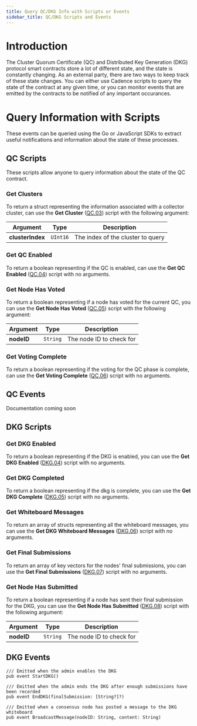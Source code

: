```yaml
---
title: Query QC/DKG Info with Scripts or Events
sidebar_title: QC/DKG Scripts and Events
---
```


# Introduction

The Cluster Quorum Certificate (QC) and Distributed Key Generation (DKG) protocol smart contracts
store a lot of different state, and the state is constantly changing.
As an external party, there are two ways to keep track of these state changes. 
You can either use Cadence scripts to query the state of the contract at any given time,
or you can monitor events that are emitted by the contracts to be notified of any important occurances.

# Query Information with Scripts

These events can be queried using the Go or JavaScript SDKs to extract useful notifications and information about the
state of these processes.

## QC Scripts

These scripts allow anyone to query information about the state of the QC contract.

### Get Clusters

To return a struct representing the information associated with a collector cluster,
can use the **Get Cluster** ([QC.03](/core-contracts/epoch-contract-reference/#quorum-certificate-transactions-and-scripts)) script with the following argument:

| Argument         | Type     | Description |
|------------------|----------|-------------|
| **clusterIndex** | `UInt16` | The index of the cluster to query |

### Get QC Enabled

To return a boolean representing if the QC is enabled,
can use the **Get QC Enabled** ([QC.04](/core-contracts/epoch-contract-reference/#quorum-certificate-transactions-and-scripts)) script with no arguments.

### Get Node Has Voted

To return a boolean representing if a node has voted for the current QC, you
can use the **Get Node Has Voted** ([QC.05](/core-contracts/epoch-contract-reference/#quorum-certificate-transactions-and-scripts)) script with the following argument:

| Argument         | Type     | Description |
|------------------|----------|-------------|
| **nodeID** | `String` | The node ID to check for |


### Get Voting Complete

To return a boolean representing if the voting for the QC phase is complete,
can use the **Get Voting Complete** ([QC.06](/core-contracts/epoch-contract-reference/#quorum-certificate-transactions-and-scripts)) script with no arguments.

## QC Events

Documentation coming soon

## DKG Scripts

### Get DKG Enabled

To return a boolean representing if the DKG is enabled, you
can use the **Get DKG Enabled** ([DKG.04](/core-contracts/epoch-contract-reference/#dkg-transactions-and-scripts)) script with no arguments.

### Get DKG Completed

To return a boolean representing if the dkg is complete, you
can use the **Get DKG Complete** ([DKG.05](/core-contracts/epoch-contract-reference/#dkg-transactions-and-scripts)) script with no arguments.

### Get Whiteboard Messages

To return an array of structs representing all the whiteboard messages, you
can use the **Get DKG Whiteboard Messages** ([DKG.06](/core-contracts/epoch-contract-reference/#dkg-transactions-and-scripts)) script with no arguments.

### Get Final Submissions

To return an array of key vectors for the nodes' final submissions, you
can use the **Get Final Submissions** ([DKG.07](/core-contracts/epoch-contract-reference/#dkg-transactions-and-scripts)) script with no arguments.

### Get Node Has Submitted

To return a boolean representing if a node has sent their final submission for the DKG, you
can use the **Get Node Has Submitted** ([DKG.08](/core-contracts/epoch-contract-reference/#dkg-transactions-and-scripts)) script with the following argument:

| Argument         | Type     | Description |
|------------------|----------|-------------|
| **nodeID** | `String` | The node ID to check for |

## DKG Events

```cadence
/// Emitted when the admin enables the DKG
pub event StartDKG()

/// Emitted when the admin ends the DKG after enough submissions have been recorded
pub event EndDKG(finalSubmission: [String?]?)

/// Emitted when a consensus node has posted a message to the DKG whiteboard
pub event BroadcastMessage(nodeID: String, content: String)
```